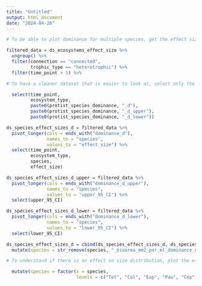 ```yaml
---
title: "Untitled"
output: html_document
date: "2024-04-26"
---
```


```r

# To be able to plot dominance for multiple species, get the effect sizes, their upper boundary, and their lower boundary in a long format. 

filtered_data = ds_ecosystems_effect_size %>%
  ungroup() %>%
  filter(connection == "connected",
         trophic_type == "heterotrophic") %>%
  filter(time_point > 1) %>%

# To have a cleaner dataset that is easier to look at, select only the columns of the time point, ecosystem type, and protist species dominance (w/ CI). 

  select(time_point, 
         ecosystem_type, 
         paste0(protist_species_dominance, "_d"),
         paste0(protist_species_dominance, "_d_upper"),
         paste0(protist_species_dominance, "_d_lower")) 

ds_species_effect_sizes_d = filtered_data %>%
  pivot_longer(cols = ends_with("dominance_d"), 
               names_to = "species", 
               values_to = "effect_size") %>%
  select(time_point,
         ecosystem_type,
         species,
         effect_size)

ds_species_effect_sizes_d_upper = filtered_data %>%
  pivot_longer(cols = ends_with("dominance_d_upper"), 
               names_to = "species", 
               values_to = "upper_95_CI") %>%
  select(upper_95_CI)

ds_species_effect_sizes_d_lower = filtered_data %>%
  pivot_longer(cols = ends_with("dominance_d_lower"), 
               names_to = "species", 
               values_to = "lower_95_CI") %>%
  select(lower_95_CI)

ds_species_effect_sizes_d = cbind(ds_species_effect_sizes_d, ds_species_effect_sizes_d_upper, ds_species_effect_sizes_d_lower) %>%
  mutate(species = str_remove(species, "_bioarea_mm2_per_ml_dominance_d")) %>%

# To understand if there is an effect on size distribution, plot the effects of connection on dominance by disposing species smallest to largest. 

  mutate(species = factor(x = species, 
                          levels = c("Tet", "Col", "Eup", "Pau", "Cep", "Lox", "Pca", "Spi_te", "Ble", "Spi")))
```
